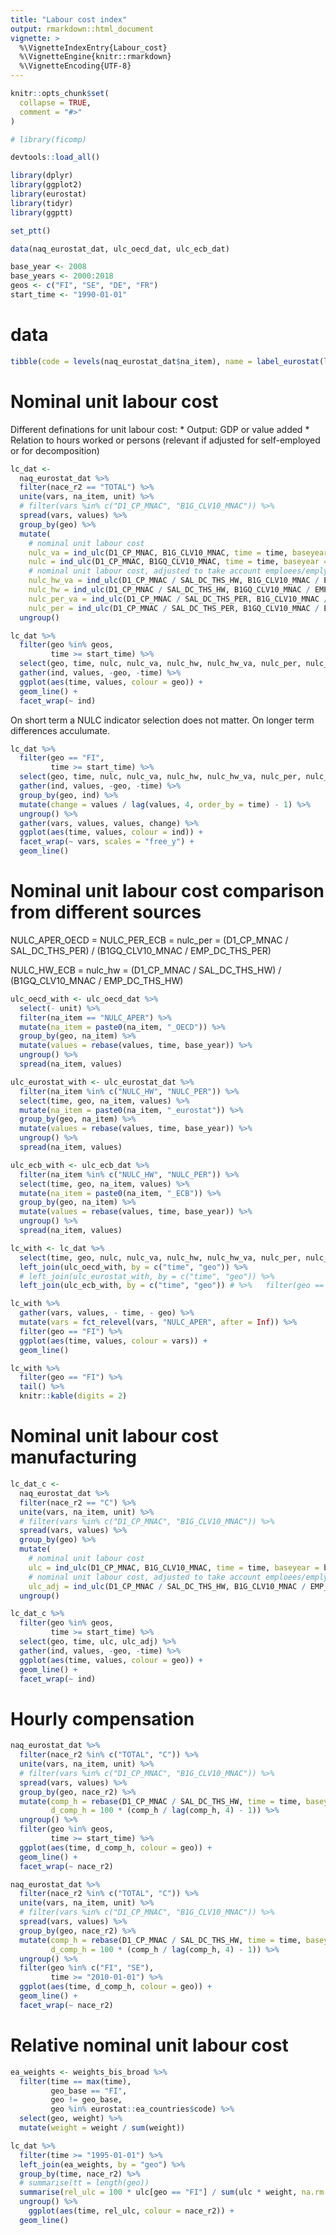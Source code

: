 ```yaml
---
title: "Labour cost index"
output: rmarkdown::html_document
vignette: >
  %\VignetteIndexEntry{Labour_cost}
  %\VignetteEngine{knitr::rmarkdown}
  %\VignetteEncoding{UTF-8}
---
```


```r
knitr::opts_chunk$set(
  collapse = TRUE,
  comment = "#>"
)
```

```r
# library(ficomp)

devtools::load_all()

library(dplyr)
library(ggplot2)
library(eurostat)
library(tidyr)
library(ggptt)

set_ptt()

data(naq_eurostat_dat, ulc_oecd_dat, ulc_ecb_dat)

base_year <- 2008
base_years <- 2000:2018
geos <- c("FI", "SE", "DE", "FR")
start_time <- "1990-01-01"

```

# data

```r

tibble(code = levels(naq_eurostat_dat$na_item), name = label_eurostat(levels(naq_eurostat_dat$na_item), "na_item"))

```


# Nominal unit labour cost

Different definations for unit labour cost:
* Output: GDP or value added
* Relation to hours worked or persons (relevant if adjusted for self-employed or for decomposition)

```r

lc_dat <- 
  naq_eurostat_dat %>% 
  filter(nace_r2 == "TOTAL") %>% 
  unite(vars, na_item, unit) %>% 
  # filter(vars %in% c("D1_CP_MNAC", "B1G_CLV10_MNAC")) %>% 
  spread(vars, values) %>% 
  group_by(geo) %>% 
  mutate(
    # nominal unit labour cost
    nulc_va = ind_ulc(D1_CP_MNAC, B1G_CLV10_MNAC, time = time, baseyear = base_year),
    nulc = ind_ulc(D1_CP_MNAC, B1GQ_CLV10_MNAC, time = time, baseyear = base_year),
    # nominal unit labour cost, adjusted to take account emploees/emplyed share
    nulc_hw_va = ind_ulc(D1_CP_MNAC / SAL_DC_THS_HW, B1G_CLV10_MNAC / EMP_DC_THS_HW, time = time, baseyear = base_year),
    nulc_hw = ind_ulc(D1_CP_MNAC / SAL_DC_THS_HW, B1GQ_CLV10_MNAC / EMP_DC_THS_HW, time = time, baseyear = base_year),
    nulc_per_va = ind_ulc(D1_CP_MNAC / SAL_DC_THS_PER, B1G_CLV10_MNAC / EMP_DC_THS_PER, time = time, baseyear = base_year),
    nulc_per = ind_ulc(D1_CP_MNAC / SAL_DC_THS_PER, B1GQ_CLV10_MNAC / EMP_DC_THS_PER, time = time, baseyear = base_year)) %>% 
  ungroup()

lc_dat %>% 
  filter(geo %in% geos,
         time >= start_time) %>% 
  select(geo, time, nulc, nulc_va, nulc_hw, nulc_hw_va, nulc_per, nulc_per_va) %>% 
  gather(ind, values, -geo, -time) %>% 
  ggplot(aes(time, values, colour = geo)) +
  geom_line() +
  facet_wrap(~ ind)

```

On short term a NULC indicator selection does not matter. On longer term
differences acculumate. 

```r

lc_dat %>% 
  filter(geo == "FI",
         time >= start_time) %>% 
  select(geo, time, nulc, nulc_va, nulc_hw, nulc_hw_va, nulc_per, nulc_per_va) %>% 
  gather(ind, values, -geo, -time) %>% 
  group_by(geo, ind) %>% 
  mutate(change = values / lag(values, 4, order_by = time) - 1) %>% 
  ungroup() %>% 
  gather(vars, values, values, change) %>% 
  ggplot(aes(time, values, colour = ind)) +
  facet_wrap(~ vars, scales = "free_y") +
  geom_line() 

```


# Nominal unit labour cost comparison from different sources

NULC_APER_OECD = NULC_PER_ECB = nulc_per 
  = (D1_CP_MNAC / SAL_DC_THS_PER) / (B1GQ_CLV10_MNAC / EMP_DC_THS_PER)
  
NULC_HW_ECB = nulc_hw 
  = (D1_CP_MNAC / SAL_DC_THS_HW) / (B1GQ_CLV10_MNAC / EMP_DC_THS_HW)

```r

ulc_oecd_with <- ulc_oecd_dat %>% 
  select(- unit) %>% 
  filter(na_item == "NULC_APER") %>% 
  mutate(na_item = paste0(na_item, "_OECD")) %>% 
  group_by(geo, na_item) %>% 
  mutate(values = rebase(values, time, base_year)) %>% 
  ungroup() %>% 
  spread(na_item, values)

ulc_eurostat_with <- ulc_eurostat_dat %>% 
  filter(na_item %in% c("NULC_HW", "NULC_PER")) %>% 
  select(time, geo, na_item, values) %>% 
  mutate(na_item = paste0(na_item, "_eurostat")) %>% 
  group_by(geo, na_item) %>% 
  mutate(values = rebase(values, time, base_year)) %>% 
  ungroup() %>% 
  spread(na_item, values)

ulc_ecb_with <- ulc_ecb_dat %>% 
  filter(na_item %in% c("NULC_HW", "NULC_PER")) %>% 
  select(time, geo, na_item, values) %>% 
  mutate(na_item = paste0(na_item, "_ECB")) %>% 
  group_by(geo, na_item) %>% 
  mutate(values = rebase(values, time, base_year)) %>% 
  ungroup() %>% 
  spread(na_item, values)

lc_with <- lc_dat %>% 
  select(time, geo, nulc, nulc_va, nulc_hw, nulc_hw_va, nulc_per, nulc_per_va) %>% 
  left_join(ulc_oecd_with, by = c("time", "geo")) %>% 
  # left_join(ulc_eurostat_with, by = c("time", "geo")) %>%
  left_join(ulc_ecb_with, by = c("time", "geo")) # %>%   filter(geo == "FI") %>% View()

lc_with %>% 
  gather(vars, values, - time, - geo) %>% 
  mutate(vars = fct_relevel(vars, "NULC_APER", after = Inf)) %>% 
  filter(geo == "FI") %>% 
  ggplot(aes(time, values, colour = vars)) +
  geom_line()


```

```r

lc_with %>% 
  filter(geo == "FI") %>% 
  tail() %>% 
  knitr::kable(digits = 2)

```


# Nominal unit labour cost manufacturing

```r

lc_dat_c <- 
  naq_eurostat_dat %>% 
  filter(nace_r2 == "C") %>% 
  unite(vars, na_item, unit) %>% 
  # filter(vars %in% c("D1_CP_MNAC", "B1G_CLV10_MNAC")) %>% 
  spread(vars, values) %>% 
  group_by(geo) %>% 
  mutate(
    # nominal unit labour cost
    ulc = ind_ulc(D1_CP_MNAC, B1G_CLV10_MNAC, time = time, baseyear = base_years),
    # nominal unit labour cost, adjusted to take account emploees/emplyed share
    ulc_adj = ind_ulc(D1_CP_MNAC / SAL_DC_THS_HW, B1G_CLV10_MNAC / EMP_DC_THS_HW, time = time, baseyear = base_years)) %>% 
  ungroup()

lc_dat_c %>% 
  filter(geo %in% geos,
         time >= start_time) %>% 
  select(geo, time, ulc, ulc_adj) %>% 
  gather(ind, values, -geo, -time) %>% 
  ggplot(aes(time, values, colour = geo)) +
  geom_line() +
  facet_wrap(~ ind)

```

# Hourly compensation

```r


naq_eurostat_dat %>% 
  filter(nace_r2 %in% c("TOTAL", "C")) %>% 
  unite(vars, na_item, unit) %>% 
  # filter(vars %in% c("D1_CP_MNAC", "B1G_CLV10_MNAC")) %>% 
  spread(vars, values) %>% 
  group_by(geo, nace_r2) %>% 
  mutate(comp_h = rebase(D1_CP_MNAC / SAL_DC_THS_HW, time = time, baseyear = base_year),
         d_comp_h = 100 * (comp_h / lag(comp_h, 4) - 1)) %>% 
  ungroup() %>% 
  filter(geo %in% geos,
         time >= start_time) %>% 
  ggplot(aes(time, d_comp_h, colour = geo)) +
  geom_line() +
  facet_wrap(~ nace_r2)

```
```r


naq_eurostat_dat %>% 
  filter(nace_r2 %in% c("TOTAL", "C")) %>% 
  unite(vars, na_item, unit) %>% 
  # filter(vars %in% c("D1_CP_MNAC", "B1G_CLV10_MNAC")) %>% 
  spread(vars, values) %>% 
  group_by(geo, nace_r2) %>% 
  mutate(comp_h = rebase(D1_CP_MNAC / SAL_DC_THS_HW, time = time, baseyear = base_year),
         d_comp_h = 100 * (comp_h / lag(comp_h, 4) - 1)) %>% 
  ungroup() %>% 
  filter(geo %in% c("FI", "SE"),
         time >= "2010-01-01") %>% 
  ggplot(aes(time, d_comp_h, colour = geo)) +
  geom_line() +
  facet_wrap(~ nace_r2)

```


# Relative nominal unit labour cost

```r

ea_weights <- weights_bis_broad %>% 
  filter(time == max(time),
         geo_base == "FI",
         geo != geo_base,
         geo %in% eurostat::ea_countries$code) %>% 
  select(geo, weight) %>% 
  mutate(weight = weight / sum(weight))

lc_dat %>% 
  filter(time >= "1995-01-01") %>% 
  left_join(ea_weights, by = "geo") %>% 
  group_by(time, nace_r2) %>% 
  # summarise(tt = length(geo))
  summarise(rel_ulc = 100 * ulc[geo == "FI"] / sum(ulc * weight, na.rm = TRUE)) %>% 
  ungroup() %>% 
    ggplot(aes(time, rel_ulc, colour = nace_r2)) +
  geom_line()
  

```

